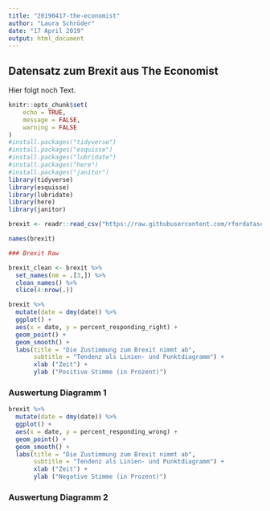 ```yaml
---
title: "20190417-the-economist"
author: "Laura Schröder"
date: "17 April 2019"
output: html_document
---
```


## Datensatz zum Brexit aus The Economist
Hier folgt noch Text.


```r
knitr::opts_chunk$set(
	echo = TRUE,
	message = FALSE,
	warning = FALSE
)
#install.packages("tidyverse")
#install.packages("esquisse")
#install.packages("lubridate")
#install.packages("here")
#install.packages("janitor")
library(tidyverse)
library(esquisse)
library(lubridate)
library(here)
library(janitor)

```


```r
brexit <- readr::read_csv("https://raw.githubusercontent.com/rfordatascience/tidytuesday/master/data/2019/2019-04-16/brexit.csv")

names(brexit)
```

```r
### Brexit Raw

brexit_clean <- brexit %>% 
  set_names(nm = .[3,]) %>% 
  clean_names() %>% 
  slice(4:nrow(.))

```

```r

brexit %>% 
  mutate(date = dmy(date)) %>% 
  ggplot() +
  aes(x = date, y = percent_responding_right) + 
  geom_point() +
  geom_smooth() + 
  labs(title = "Die Zustimmung zum Brexit nimmt ab",
       subtitle = "Tendenz als Linien- und Punktdiagramm") +
       xlab ("Zeit") +  
       ylab ("Positive Stimme (in Prozent)")
```

### Auswertung Diagramm 1

```r

brexit %>% 
  mutate(date = dmy(date)) %>% 
  ggplot() +
  aes(x = date, y = percent_responding_wrong) + 
  geom_point() +
  geom_smooth() + 
  labs(title = "Die Zustimmung zum Brexit nimmt ab",
       subtitle = "Tendenz als Linien- und Punktdiagramm") +
       xlab ("Zeit") +  
       ylab ("Negative Stimme (in Prozent)")
```

### Auswertung Diagramm 2
